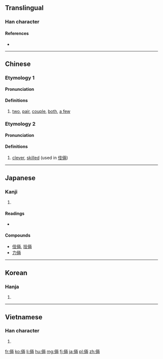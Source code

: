 {{also|俩}}
==Translingual==

===Han character===
{{Han char|rn=9|rad=人|as=08|sn=10|four=21227|canj=OMLB|ids=⿰亻兩}}

====References====
* {{Han ref|kx=0107.090|dkj=00751|dj=0227.190|hdz=10172.060|uh=5006|ud=20486|bh=ADC7|bd=44487}}

----

==Chinese==
{{zh-forms|s=俩}}

===Etymology 1===

====Pronunciation====
{{zh-pron
|m=liǎ
|c=loeng5
|mc=
|oc=y
|ma=zh-liǎ.ogg
|cat=det,n
}}

====Definitions====
# [[two]], [[pair]], [[couple]], [[both]], [[a few]]

===Etymology 2===

====Pronunciation====
{{zh-pron
|m=liǎng
|c=loeng5
|ma=
|cat=a
}}

====Definitions====
# [[clever]], [[skilled]] (used in [[伎倆]])

----

==Japanese==

===Kanji===
{{ja-kanji|grade=|rs=人08}}

# {{defn|lang=ja|sort=人08}}

====Readings====
* {{ja-readings|on=[[りょう]] ([[ryō]])|kun=[[たくみ]] ([[takumi]])}}

====Compounds====
* [[伎倆]], [[技倆]]
* [[力倆]]

----

==Korean==

===Hanja===
{{ko-hanja|hangeul=량|rv=ryang|mr=ryang}}

# {{defn|lang=ko|sort=人08}}

----

==Vietnamese==

===Han character===
{{vi-hantu|[[lưỡng]], [[lạng]]|rs=人08}}

# {{defn|lang=vi|sort=人08}}

[[fr:倆]]
[[ko:倆]]
[[li:倆]]
[[hu:倆]]
[[mg:倆]]
[[fj:倆]]
[[ja:倆]]
[[pl:倆]]
[[zh:倆]]